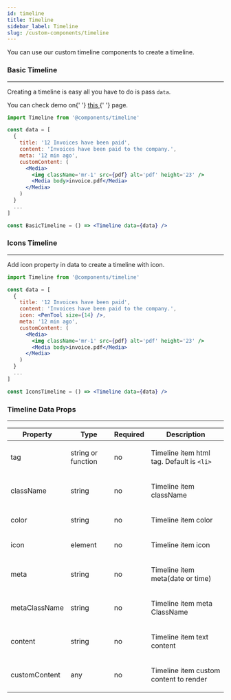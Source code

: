 ---
id: timeline
title: Timeline
sidebar_label: Timeline
slug: /custom-components/timeline
---


<p>You can use our custom timeline components to create a timeline.</p>

### Basic Timeline

---

<p>
  Creating a timeline is easy all you have to do is pass <code>data</code>.
</p>

<p>
  You can check demo on{' '}
  <a href='https://pixinvent.com/demo/vuexy-react-admin-dashboard-template/demo-1/components/timeline' target='_blank'>
    this
  </a>{' '}
  page.
</p>

```jsx
import Timeline from '@components/timeline'

const data = [
  {
    title: '12 Invoices have been paid',
    content: 'Invoices have been paid to the company.',
    meta: '12 min ago',
    customContent: (
      <Media>
        <img className='mr-1' src={pdf} alt='pdf' height='23' />
        <Media body>invoice.pdf</Media>
      </Media>
    )
  }
  ...
]

const BasicTimeline = () => <Timeline data={data} />
```

### Icons Timeline

---

<p>Add icon property in data to create a timeline with icon.</p>

```jsx
import Timeline from '@components/timeline'

const data = [
  {
    title: '12 Invoices have been paid',
    content: 'Invoices have been paid to the company.',
    icon: <PenTool size={14} />,
    meta: '12 min ago',
    customContent: (
      <Media>
        <img className='mr-1' src={pdf} alt='pdf' height='23' />
        <Media body>invoice.pdf</Media>
      </Media>
    )
  }
  ...
]

const IconsTimeline = () => <Timeline data={data} />
```

### Timeline Data Props

---

<Table responsive>
  <thead>
    <tr>
      <th>Property</th>
      <th>Type</th>
      <th>Required</th>
      <th>Description</th>
    </tr>
  </thead>
  <tbody>
    <tr>
      <td>tag</td>
      <td>string or function</td>
      <td>no</td>
      <td>
        <p className='mb-0'>
          Timeline item html tag. Default is <code>&lt;li&gt;</code>
        </p>
      </td>
    </tr>
    <tr>
      <td>className</td>
      <td>string</td>
      <td>no</td>
      <td>
        <p className='mb-0'>Timeline item className</p>
      </td>
    </tr>
    <tr>
      <td>color</td>
      <td>string</td>
      <td>no</td>
      <td>
        <p className='mb-0'>Timeline item color</p>
      </td>
    </tr>
    <tr>
      <td>icon</td>
      <td>element</td>
      <td>no</td>
      <td>
        <p className='mb-0'>Timeline item icon</p>
      </td>
    </tr>
    <tr>
      <td>meta</td>
      <td>string</td>
      <td>no</td>
      <td>
        <p className='mb-0'>Timeline item meta(date or time)</p>
      </td>
    </tr>
    <tr>
      <td>metaClassName</td>
      <td>string</td>
      <td>no</td>
      <td>
        <p className='mb-0'>Timeline item meta ClassName</p>
      </td>
    </tr>
    <tr>
      <td>content</td>
      <td>string</td>
      <td>no</td>
      <td>
        <p className='mb-0'>Timeline item text content</p>
      </td>
    </tr>
    <tr>
      <td>customContent</td>
      <td>any</td>
      <td>no</td>
      <td>
        <p className='mb-0'>Timeline item custom content to render</p>
      </td>
    </tr>
  </tbody>
</Table>
